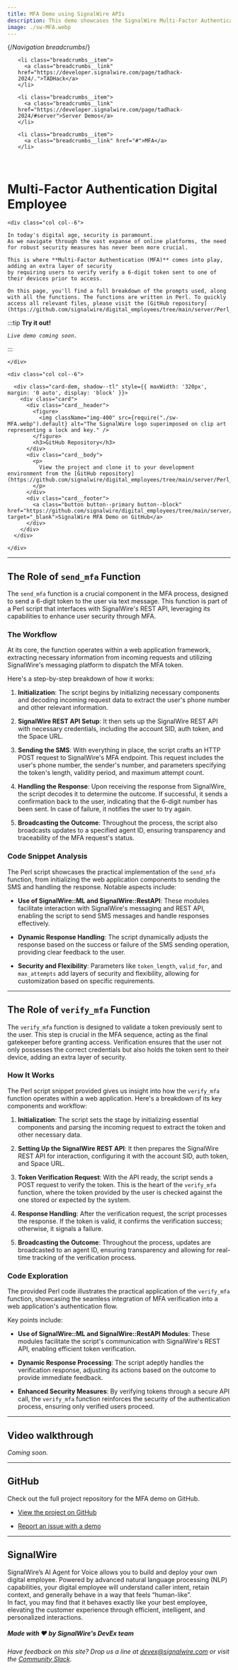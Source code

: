 ---
title: MFA Demo using SignalWire APIs
description: This demo showcases the SignalWire Multi-Factor Authentication API.
image: ./sw-MFA.webp
---

{/*Navigation breadcrumbs*/}
<nav aria-label="breadcrumbs">
  <ul class="breadcrumbs">

    <li class="breadcrumbs__item">
      <a class="breadcrumbs__link" href="https://developer.signalwire.com/page/tadhack-2024/.">TADHack</a>
    </li>

    <li class="breadcrumbs__item">
      <a class="breadcrumbs__link" href="https://developer.signalwire.com/page/tadhack-2024/#server">Server Demos</a>
    </li>

    <li class="breadcrumbs__item">
      <a class="breadcrumbs__link" href="#">MFA</a>
    </li>

  </ul>
</nav>

<br/>

# Multi-Factor Authentication Digital Employee

<div class="row">
    
    <div class="col col--6">

    In today's digital age, security is paramount. 
    As we navigate through the vast expanse of online platforms, the need for robust security measures has never been more crucial. 
    
    This is where **Multi-Factor Authentication (MFA)** comes into play, adding an extra layer of security
    by requiring users to verify verify a 6-digit token sent to one of their devices prior to access.

    On this page, you'll find a full breakdown of the prompts used, along with all the functions. The functions are written in Perl. To quickly access all relevant files, please visit the [GitHub repository](https://github.com/signalwire/digital_employees/tree/main/server/Perl_Examples/MFA).


:::tip **Try it out!**

*`Live demo coming soon.`*

:::

    </div>

    <div class="col col--6">

      <div class="card-dem, shadow--tl" style={{ maxWidth: '320px', margin: '0 auto', display: 'block' }}>
        <div class="card">
          <div class="card__header">
            <figure>
              <img className="img-400" src={require("./sw-MFA.webp").default} alt="The SignalWire logo superimposed on clip art representing a lock and key." />
            </figure>
            <h3>GitHub Repository</h3>
          </div>
          <div class="card__body">
            <p>
              View the project and clone it to your development environment from the [GitHub repository](https://github.com/signalwire/digital_employees/tree/main/server/Perl_Examples/MFA).
            </p>
          </div>
          <div class="card__footer">
            <a class="button button--primary button--block" href="https://github.com/signalwire/digital_employees/tree/main/server/Perl_Examples/MFA" target="_blank">SignalWire MFA Demo on GitHub</a>
          </div>
        </div>
      </div>

    </div>

</div>

---

## **The Role of `send_mfa` Function**

The `send_mfa` function is a crucial component in the MFA process, designed to send a 6-digit token to the user via text message. 
This function is part of a Perl script that interfaces with SignalWire's REST API, leveraging its capabilities to enhance user security through MFA.

### **The Workflow**

At its core, the function operates within a web application framework, extracting necessary information from incoming requests and utilizing SignalWire's messaging platform to dispatch the MFA token. 

Here's a step-by-step breakdown of how it works:

1. **Initialization**: The script begins by initializing necessary components and decoding incoming request data to extract the user's phone number and other relevant information.

2. **SignalWire REST API Setup**: It then sets up the SignalWire REST API with necessary credentials, including the account SID, auth token, and the Space URL.

3. **Sending the SMS**: With everything in place, the script crafts an HTTP POST request to SignalWire's MFA endpoint. This request includes the user's phone number, the sender's number, and parameters specifying the token's length, validity period, and maximum attempt count.

4. **Handling the Response**: Upon receiving the response from SignalWire, the script decodes it to determine the outcome. If successful, it sends a confirmation back to the user, indicating that the 6-digit number has been sent. In case of failure, it notifies the user to try again.

5. **Broadcasting the Outcome**: Throughout the process, the script also broadcasts updates to a specified agent ID, ensuring transparency and traceability of the MFA request's status.

### **Code Snippet Analysis**

The Perl script showcases the practical implementation of the `send_mfa` function, from initializing the web application components to sending the SMS and handling the response. Notable aspects include:

- **Use of SignalWire::ML and SignalWire::RestAPI**: These modules facilitate interaction with SignalWire's messaging and REST API, enabling the script to send SMS messages and handle responses effectively.

- **Dynamic Response Handling**: The script dynamically adjusts the response based on the success or failure of the SMS sending operation, providing clear feedback to the user.

- **Security and Flexibility**: Parameters like `token_length`, `valid_for`, and `max_attempts` add layers of security and flexibility, allowing for customization based on specific requirements.

---

## **The Role of `verify_mfa` Function**

The `verify_mfa` function is designed to validate a token previously sent to the user. This step is crucial in the MFA sequence, acting as the final gatekeeper before granting access. Verification ensures that the user not only possesses the correct credentials but also holds the token sent to their device, adding an extra layer of security.

### **How It Works**

The Perl script snippet provided gives us insight into how the `verify_mfa` function operates within a web application. Here's a breakdown of its key components and workflow:

1. **Initialization**: The script sets the stage by initializing essential components and parsing the incoming request to extract the token and other necessary data.

2. **Setting Up the SignalWire REST API**: It then prepares the SignalWire REST API for interaction, configuring it with the account SID, auth token, and Space URL.

3. **Token Verification Request**: With the API ready, the script sends a POST request to verify the token. This is the heart of the `verify_mfa` function, where the token provided by the user is checked against the one stored or expected by the system.

4. **Response Handling**: After the verification request, the script processes the response. If the token is valid, it confirms the verification success; otherwise, it signals a failure.

5. **Broadcasting the Outcome**: Throughout the process, updates are broadcasted to an agent ID, ensuring transparency and allowing for real-time tracking of the verification process.

### **Code Exploration**

The provided Perl code illustrates the practical application of the `verify_mfa` function, showcasing the seamless integration of MFA verification into a web application's authentication flow. 

Key points include:

- **Use of SignalWire::ML and SignalWire::RestAPI Modules**: These modules facilitate the script's communication with SignalWire's REST API, enabling efficient token verification.

- **Dynamic Response Processing**: The script adeptly handles the verification response, adjusting its actions based on the outcome to provide immediate feedback.

- **Enhanced Security Measures**: By verifying tokens through a secure API call, the `verify_mfa` function reinforces the security of the authentication process, ensuring only verified users proceed.

---

## Video walkthrough

*Coming soon.*

---

## GitHub

Check out the full project repository for the MFA demo on GitHub.

  - [View the project on GitHub](https://github.com/signalwire/digital_employees/tree/main/server/Perl_Examples/MFA)

  - [Report an issue with a demo](https://github.com/signalwire/digital_employees/issues)

---

## SignalWire

 SignalWire’s AI Agent for Voice allows you to build and deploy your own digital employee. 
 Powered by advanced natural language processing (NLP) capabilities, your digital employee will understand caller intent, retain context, and generally behave in a way that feels “human-like”.  
 In fact, you may find that it behaves exactly like your best employee, 
 elevating the customer experience through efficient, intelligent, and personalized interactions.

##### Made with ❤️ by SignalWire's DevEx team

*Have feedback on this site? Drop us a line at devex@signalwire.com or visit the [Community Slack](https://signalwire-community.slack.com/).*
